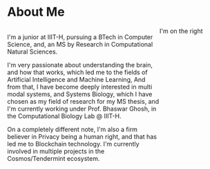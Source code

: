 # About Me

<div style="float: left; width: 70%">

I'm a junior at IIIT-H, pursuing a BTech in Computer Science, and, an MS by Research in Computational Natural Sciences.<br/>

I'm very passionate about understanding the brain, and how that works, which led me to the fields of Artificial Intelligence and Machine Learning, And from that, I have become deeply interested in multi modal systems, and Systems Biology, which I have chosen as my field of research for my MS thesis, and I'm currently working under Prof. Bhaswar Ghosh, in the Computational Biology Lab @ IIIT-H. 

On a completely different note, I'm also a firm believer in Privacy being a human right, and that has led me to Blockchain technology. I'm currently involved in multiple projects in the Cosmos/Tendermint ecosystem.
</div>

<div style="float: right; width: 30%">I'm on the right</div>
